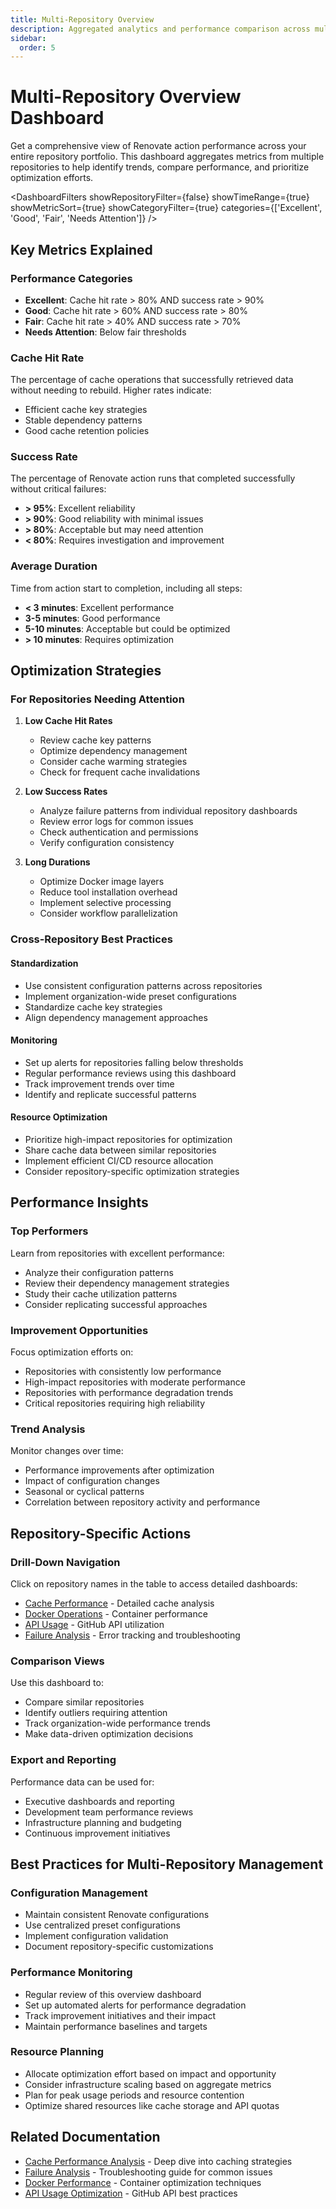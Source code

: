 ```yaml
---
title: Multi-Repository Overview
description: Aggregated analytics and performance comparison across multiple repositories using Renovate action
sidebar:
  order: 5
---
```



# Multi-Repository Overview Dashboard

Get a comprehensive view of Renovate action performance across your entire repository portfolio. This dashboard aggregates metrics from multiple repositories to help identify trends, compare performance, and prioritize optimization efforts.

<DashboardFilters
  showRepositoryFilter={false}
  showTimeRange={true}
  showMetricSort={true}
  showCategoryFilter={true}
  categories={['Excellent', 'Good', 'Fair', 'Needs Attention']}
/>

<MultiRepositoryOverview />

## Key Metrics Explained

### Performance Categories
- **Excellent**: Cache hit rate > 80% AND success rate > 90%
- **Good**: Cache hit rate > 60% AND success rate > 80%
- **Fair**: Cache hit rate > 40% AND success rate > 70%
- **Needs Attention**: Below fair thresholds

### Cache Hit Rate
The percentage of cache operations that successfully retrieved data without needing to rebuild. Higher rates indicate:
- Efficient cache key strategies
- Stable dependency patterns
- Good cache retention policies

### Success Rate
The percentage of Renovate action runs that completed successfully without critical failures:
- **> 95%**: Excellent reliability
- **> 90%**: Good reliability with minimal issues
- **> 80%**: Acceptable but may need attention
- **< 80%**: Requires investigation and improvement

### Average Duration
Time from action start to completion, including all steps:
- **< 3 minutes**: Excellent performance
- **3-5 minutes**: Good performance
- **5-10 minutes**: Acceptable but could be optimized
- **> 10 minutes**: Requires optimization

## Optimization Strategies

### For Repositories Needing Attention

1. **Low Cache Hit Rates**
   - Review cache key patterns
   - Optimize dependency management
   - Consider cache warming strategies
   - Check for frequent cache invalidations

2. **Low Success Rates**
   - Analyze failure patterns from individual repository dashboards
   - Review error logs for common issues
   - Check authentication and permissions
   - Verify configuration consistency

3. **Long Durations**
   - Optimize Docker image layers
   - Reduce tool installation overhead
   - Implement selective processing
   - Consider workflow parallelization

### Cross-Repository Best Practices

#### Standardization
- Use consistent configuration patterns across repositories
- Implement organization-wide preset configurations
- Standardize cache key strategies
- Align dependency management approaches

#### Monitoring
- Set up alerts for repositories falling below thresholds
- Regular performance reviews using this dashboard
- Track improvement trends over time
- Identify and replicate successful patterns

#### Resource Optimization
- Prioritize high-impact repositories for optimization
- Share cache data between similar repositories
- Implement efficient CI/CD resource allocation
- Consider repository-specific optimization strategies

## Performance Insights

### Top Performers
Learn from repositories with excellent performance:
- Analyze their configuration patterns
- Review their dependency management strategies
- Study their cache utilization patterns
- Consider replicating successful approaches

### Improvement Opportunities
Focus optimization efforts on:
- Repositories with consistently low performance
- High-impact repositories with moderate performance
- Repositories with performance degradation trends
- Critical repositories requiring high reliability

### Trend Analysis
Monitor changes over time:
- Performance improvements after optimization
- Impact of configuration changes
- Seasonal or cyclical patterns
- Correlation between repository activity and performance

## Repository-Specific Actions

### Drill-Down Navigation
Click on repository names in the table to access detailed dashboards:
- [Cache Performance](/dashboards/cache/) - Detailed cache analysis
- [Docker Operations](/dashboards/docker/) - Container performance
- [API Usage](/dashboards/api/) - GitHub API utilization
- [Failure Analysis](/dashboards/failures/) - Error tracking and troubleshooting

### Comparison Views
Use this dashboard to:
- Compare similar repositories
- Identify outliers requiring attention
- Track organization-wide performance trends
- Make data-driven optimization decisions

### Export and Reporting
Performance data can be used for:
- Executive dashboards and reporting
- Development team performance reviews
- Infrastructure planning and budgeting
- Continuous improvement initiatives

## Best Practices for Multi-Repository Management

### Configuration Management
- Maintain consistent Renovate configurations
- Use centralized preset configurations
- Implement configuration validation
- Document repository-specific customizations

### Performance Monitoring
- Regular review of this overview dashboard
- Set up automated alerts for performance degradation
- Track improvement initiatives and their impact
- Maintain performance baselines and targets

### Resource Planning
- Allocate optimization effort based on impact and opportunity
- Consider infrastructure scaling based on aggregate metrics
- Plan for peak usage periods and resource contention
- Optimize shared resources like cache storage and API quotas

## Related Documentation

- [Cache Performance Analysis](/dashboards/cache/) - Deep dive into caching strategies
- [Failure Analysis](/dashboards/failures/) - Troubleshooting guide for common issues
- [Docker Performance](/dashboards/docker/) - Container optimization techniques
- [API Usage Optimization](/dashboards/api/) - GitHub API best practices
